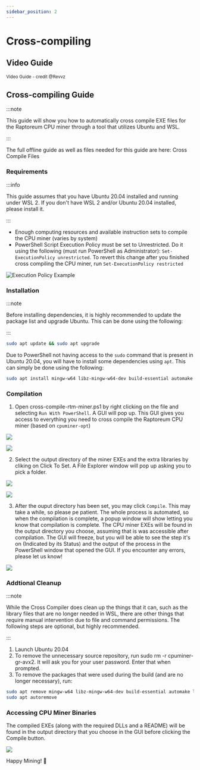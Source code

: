 ```yaml
---
sidebar_position: 2
---
```


# Cross-compiling

## Video Guide

<sub>Video Guide - credit @Revvz</sub>
<ReactPlayer playing controls url='https://www.youtube.com/watch?v=RFmkqNmDS9I' muted={true} playing={false} />

## Cross-compiling Guide

:::note

This guide will show you how to automatically cross compile EXE files for the Raptoreum CPU miner through a tool that utilizes Ubuntu and WSL.

:::

The full offline guide as well as files needed for this guide are here: Cross Compile Files

### Requirements

:::info

This guide assumes that you have Ubuntu 20.04 installed and running under WSL 2. If you don't have WSL 2 and/or Ubuntu 20.04 installed, please install it.

:::

- Enough computing resources and available instruction sets to compile the CPU miner (varies by system)
- PowerShell Script Execution Policy must be set to Unrestricted. Do it using the following (must run PowerShell as Administrator): `Set-ExecutionPolicy unrestricted`. To revert this change after you finished cross compiling the CPU miner, run `Set-ExecutionPolicy restricted`

![Execution Policy Example](./assets/image1.png)

### Installation

:::note

Before installing dependencies, it is highly recommended to update the package list and upgrade Ubuntu. This can be done using the following:

:::

```bash
sudo apt update && sudo apt upgrade
```

Due to PowerShell not having access to the `sudo` command that is present in Ubuntu 20.04, you will have to install some dependencies using `apt`. This can simply be done using the following:

```bash
sudo apt install mingw-w64 libz-mingw-w64-dev build-essential automake libssl-dev libcurl4-openssl-dev libjansson-dev libgmp-dev zlib1g-dev git unzip
```

### Compilation

1. Open cross-compile-rtm-miner.ps1 by right clicking on the file and selecting `Run With PowerShell`. A GUI will pop up. This GUI gives you access to everything you need to cross compile the Raptoreum CPU miner (based on `cpuminer-opt`)

![](./assets/image2.png)

![](./assets/image3.png)

2. Select the output directory of the miner EXEs and the extra libraries by cliking on Click To Set. A File Explorer window will pop up asking you to pick a folder.

![](./assets/image4.png)

![](./assets/image5.png)

3. After the ouput directory has been set, you may click `Compile`. This may take a while, so please pe patient. The whole process is automated, so when the compilation is complete, a popup window will show letting you know that compilation is complete. The CPU miner EXEs will be found in the output directory you choose, assuming that is was accessible after compilation. The GUI will freeze, but you will be able to see the step it's on (Indicated by its Status) and the output of the process in the PowerShell window that opened the GUI. If you encounter any errors, please let us know!

![](./assets/image6.png)

### Addtional Cleanup

:::note

While the Cross Compiler does clean up the things that it can, such as the library files that are no longer needed in WSL, there are other things that require manual intervention due to file and command permissions. The following steps are optional, but highly recommended.

:::

1. Launch Ubuntu 20.04
2. To remove the unnecessary source repository, run sudo rm -r cpuminer-gr-avx2. It will ask you for your user password. Enter that when prompted.
3. To remove the packages that were used during the build (and are no longer necessary), run:

```bash
sudo apt remove mingw-w64 libz-mingw-w64-dev build-essential automake libssl-dev libcurl4-openssl-dev libjansson-dev libgmp-dev zlib1g-dev git unzip
sudo apt autoremove
```

### Accessing CPU Miner Binaries

The compiled EXEs (along with the required DLLs and a README) will be found in the output directory that you choose in the GUI before clicking the Compile button.

![](./assets/image7.png)

Happy Mining! 🎉